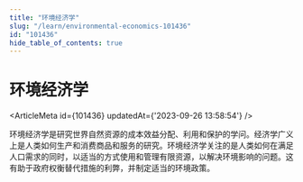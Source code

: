 ```yaml
---
title: "环境经济学"
slug: "/learn/environmental-economics-101436"
id: "101436"
hide_table_of_contents: true
---
```



# 环境经济学

<ArticleMeta id={101436} updatedAt={'2023-09-26 13:58:54'} />
<div className='border-solid border-b border-t-0 my-4 border-[var(--ifm-color-gray-300)]' />

环境经济学是研究世界自然资源的成本效益分配、利用和保护的学问。经济学广义上是人类如何生产和消费商品和服务的研究。环境经济学关注的是人类如何在满足人口需求的同时，以适当的方式使用和管理有限资源，以解决环境影响的问题。这有助于政府权衡替代措施的利弊，并制定适当的环境政策。
